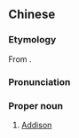 ==Chinese==
{{zh-forms|gloss=-}}

===Etymology===
From {{etyl|en|zh}} {{m|en|Addison}}.

===Pronunciation===
{{zh-pron
|m=Ādísēn
|cat=pn
}}

===Proper noun===
{{zh-proper noun}}

# [[Addison]]

{{zh-cat|English surnames}}